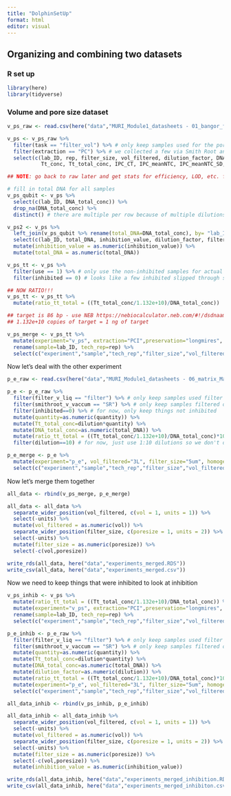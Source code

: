 ```yaml
---
title: "DolphinSetUp"
format: html
editor: visual
---
```


## Organizing and combining two datasets 

### R set up 
```r
library(here)
library(tidyverse)

```

### Volume and pore size dataset 
```r
v_ps_raw <- read.csv(here("data","MURI_Module1_datasheets - 01_bangor_fielddeployment1_Sept2022.csv"))

v_ps <- v_ps_raw %>% 
  filter(task == "filter_vol") %>% # only keep samples used for the pore size x volume comparison 
  filter(extraction == "PC") %>% # we collected a few via Smith Root and extracted with Qiagen, remove
  select(c(lab_ID, rep, filter_size, vol_filtered, dilution_factor, DNA_20_conc, DNA_total_conc, Tt_Ct, 
           Tt_conc, Tt_total_conc, IPC_CT, IPC_meanNTC, IPC_meanNTC_SD, inhibition_value, inhibited, use))

## NOTE: go back to raw later and get stats for efficiency, LOD, etc. for all runs

# fill in total DNA for all samples 
v_ps_qubit <- v_ps %>% 
  select(c(lab_ID, DNA_total_conc)) %>% 
  drop_na(DNA_total_conc) %>% 
  distinct() # there are multiple per row because of multiple dilutions - just need one per sample here 

v_ps2 <- v_ps %>% 
  left_join(v_ps_qubit %>% rename(total_DNA=DNA_total_conc), by= "lab_ID") %>% 
  select(c(lab_ID, total_DNA, inhibition_value, dilution_factor, filter_size, vol_filtered)) %>% 
  mutate(inhibition_value = as.numeric(inhibition_value)) %>% 
  mutate(total_DNA = as.numeric(total_DNA))

v_ps_tt <- v_ps %>% 
  filter(use == 1) %>% # only use the non-inhibited samples for actual quants of t tursiops 
  filter(inhibited == 0) # looks like a few inhibited slipped through so get rid of those guys for now 

## NOW RATIO!!! 
v_ps_tt <- v_ps_tt %>% 
  mutate(ratio_tt_total = ((Tt_total_conc/1.132e+10)/DNA_total_conc)) 

## target is 86 bp - use NEB https://nebiocalculator.neb.com/#!/dsdnaamt
## 1.132e+10 copies of target = 1 ng of target 

v_ps_merge <- v_ps_tt %>% 
  mutate(experiment="v_ps", extraction="PCI",preservation="longmires", homogenized=1) %>% 
  rename(sample=lab_ID, tech_rep=rep) %>%
  select(c("experiment","sample","tech_rep","filter_size","vol_filtered","DNA_total_conc","Tt_total_conc","ratio_tt_total","extraction","preservation", "homogenized"))

```

Now let's deal with the other experiment 

```r
p_e_raw <- read.csv(here("data","MURI_Module1_datasheets - 06_matrix_Mar2023.csv"))

p_e <- p_e_raw %>% 
  filter(filter_v_liq == "filter") %>% # only keep samples used filter 
  filter(smithroot_v_vaccum == "SR") %>% # only keep samples filtered on site by SR  
  filter(inhibited==0) %>% # for now, only keep things not inhibited 
  mutate(quantity=as.numeric(quantity)) %>% 
  mutate(Tt_total_conc=dilution*quantity) %>% 
  mutate(DNA_total_conc=as.numeric(total_DNA)) %>% 
  mutate(ratio_tt_total = ((Tt_total_conc/1.132e+10)/DNA_total_conc)*100) %>% 
  filter(dilution==10) # for now, just use 1:10 dilutions so we don't double count 

p_e_merge <- p_e %>% 
  mutate(experiment="p_e", vol_filtered="3L", filter_size="5um", homogenized=0) %>% 
  select(c("experiment","sample","tech_rep","filter_size","vol_filtered","DNA_total_conc","Tt_total_conc","ratio_tt_total","extraction","preservation", "homogenized"))

```

Now let's merge them together 

```r

all_data <- rbind(v_ps_merge, p_e_merge)

all_data <- all_data %>% 
  separate_wider_position(vol_filtered, c(vol = 1, units = 1)) %>% 
  select(-units) %>% 
  mutate(vol_filtered = as.numeric(vol)) %>% 
  separate_wider_position(filter_size, c(poresize = 1, units = 2)) %>% 
  select(-units) %>% 
  mutate(filter_size = as.numeric(poresize)) %>% 
  select(-c(vol,poresize))

write_rds(all_data, here("data","experiments_merged.RDS"))
write_csv(all_data, here("data","experiments_merged.csv"))
```

Now we need to keep things that were inhibited to look at inhibition 

```r

v_ps_inhib <- v_ps %>% 
  mutate(ratio_tt_total = ((Tt_total_conc/1.132e+10)/DNA_total_conc)) %>% 
  mutate(experiment="v_ps", extraction="PCI",preservation="longmires", homogenized=1) %>% 
  rename(sample=lab_ID, tech_rep=rep) %>%
  select(c("experiment","sample","tech_rep","filter_size","vol_filtered","DNA_total_conc","Tt_total_conc","ratio_tt_total","extraction","preservation", "homogenized","inhibition_value", "dilution_factor", "inhibited"))

p_e_inhib <- p_e_raw %>% 
  filter(filter_v_liq == "filter") %>% # only keep samples used filter 
  filter(smithroot_v_vaccum == "SR") %>% # only keep samples filtered on site by SR  
  mutate(quantity=as.numeric(quantity)) %>% 
  mutate(Tt_total_conc=dilution*quantity) %>% 
  mutate(DNA_total_conc=as.numeric(total_DNA)) %>% 
  mutate(dilution_factor=as.numeric(dilution)) %>% 
  mutate(ratio_tt_total = ((Tt_total_conc/1.132e+10)/DNA_total_conc)*100) %>% 
  mutate(experiment="p_e", vol_filtered="3L", filter_size="5um", homogenized=0) %>% 
  select(c("experiment","sample","tech_rep","filter_size","vol_filtered","DNA_total_conc","Tt_total_conc","ratio_tt_total","extraction","preservation", "homogenized","inhibition_value", "dilution_factor", "inhibited"))

all_data_inhib <- rbind(v_ps_inhib, p_e_inhib)

all_data_inhib <- all_data_inhib %>% 
  separate_wider_position(vol_filtered, c(vol = 1, units = 1)) %>% 
  select(-units) %>% 
  mutate(vol_filtered = as.numeric(vol)) %>% 
  separate_wider_position(filter_size, c(poresize = 1, units = 2)) %>% 
  select(-units) %>% 
  mutate(filter_size = as.numeric(poresize)) %>% 
  select(-c(vol,poresize)) %>% 
  mutate(inhibition_value = as.numeric(inhibition_value))

write_rds(all_data_inhib, here("data","experiments_merged_inhibition.RDS"))
write_csv(all_data_inhib, here("data","experiments_merged_inhibiton.csv"))


```